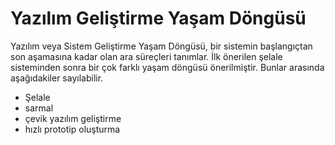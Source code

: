 # Yazılım Geliştirme Yaşam Döngüsü

Yazılım veya Sistem Geliştirme Yaşam Döngüsü, bir sistemin başlangıçtan son aşamasına kadar olan ara süreçleri tanımlar.
İlk önerilen şelale sisteminden sonra bir çok farklı yaşam döngüsü önerilmiştir.
Bunlar arasında aşağıdakiler sayılabilir.

- Şelale
- sarmal
- çevik yazılım geliştirme
- hızlı prototip oluşturma




